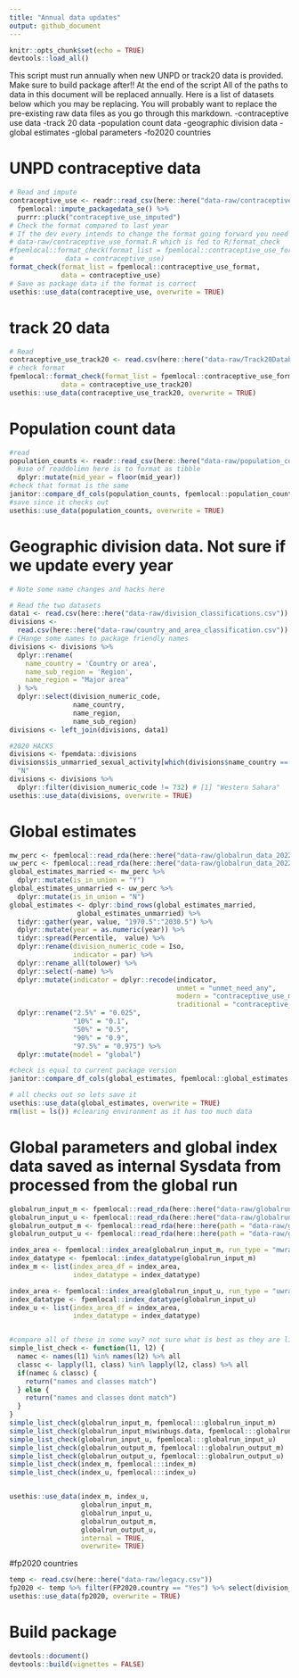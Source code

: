 ```yaml
---
title: "Annual data updates"
output: github_document
---
```


```r
knitr::opts_chunk$set(echo = TRUE)
devtools::load_all()
```

This script must run annually when new UNPD or track20 data is provided.
Make sure to build package after!! At the end of the script
All of the paths to data in this document will be replaced annually.
Here is a list of datasets below which you may be replacing. You will probably want to replace the pre-existing raw data files as you go through this markdown.
-contraceptive use data
-track 20 data
-population count data
-geographic division data
-global estimates
-global parameters
-fo2020 countries

# UNPD contraceptive data
```r
# Read and impute
contraceptive_use <- readr::read_csv(here::here("data-raw/contraceptive_use_2022-02-15.csv")) %>%
  fpemlocal::impute_packagedata_se() %>% 
  purrr::pluck("contraceptive_use_imputed") 
# Check the format compared to last year
# If the dev every intends to change the format going forward you need to edit the script
# data-raw/contraceptive_use_format.R which is fed to R/format_check
#fpemlocal::format_check(format_list = fpemlocal::contraceptive_use_format, 
#             data = contraceptive_use)
format_check(format_list = fpemlocal::contraceptive_use_format, 
             data = contraceptive_use)
# Save as package data if the format is correct
usethis::use_data(contraceptive_use, overwrite = TRUE)
```


# track 20 data
```r
# Read
contraceptive_use_track20 <- read.csv(here::here("data-raw/Track20Database121819_Fixed.csv"))
# check format
fpemlocal::format_check(format_list = fpemlocal::contraceptive_use_format, 
             data = contraceptive_use_track20)
usethis::use_data(contraceptive_use_track20, overwrite = TRUE)
```

# Population count data
```r
#read
population_counts <- readr::read_csv(here::here("data-raw/population_counts_2022-02-15.csv")) %>%
  #use of readdelimn here is to format as tibble
  dplyr::mutate(mid_year = floor(mid_year))
#check that format is the same
janitor::compare_df_cols(population_counts, fpemlocal::population_counts, return = "mismatch")
#save since it checks out
usethis::use_data(population_counts, overwrite = TRUE)
```



# Geographic division data. Not sure if we update every year
```r
# Note some name changes and hacks here

# Read the two datasets
data1 <- read.csv(here::here("data-raw/division_classifications.csv"))
divisions <-
  read.csv(here::here("data-raw/country_and_area_classification.csv"))
# CHange some names to package friendly names
divisions <- divisions %>%
  dplyr::rename(
    name_country = 'Country or area',
    name_sub_region = 'Region',
    name_region = "Major area"
  ) %>%
  dplyr::select(division_numeric_code,
                name_country,
                name_region,
                name_sub_region)
divisions <- left_join(divisions, data1)

#2020 HACKS
divisions <- fpemdata::divisions
divisions$is_unmarried_sexual_activity[which(divisions$name_country == "South Sudan")] <-
  "N"
divisions <- divisions %>%
  dplyr::filter(division_numeric_code != 732) # [1] "Western Sahara"
usethis::use_data(divisions, overwrite = TRUE)

```


# Global estimates
```r
mw_perc <- fpemlocal::read_rda(here::here("data-raw/globalrun_data_20220215/global_estimates_married.rda"))
uw_perc <- fpemlocal::read_rda(here::here("data-raw/globalrun_data_20220215/global_estimates_unmarried.rda"))
global_estimates_married <- mw_perc %>%
  dplyr::mutate(is_in_union = "Y")
global_estimates_unmarried <- uw_perc %>%
  dplyr::mutate(is_in_union = "N")
global_estimates <- dplyr::bind_rows(global_estimates_married,
                 global_estimates_unmarried) %>%
  tidyr::gather(year, value, "1970.5":"2030.5") %>% 
  dplyr::mutate(year = as.numeric(year)) %>%
  tidyr::spread(Percentile,  value) %>%
  dplyr::rename(division_numeric_code = Iso,
                indicator = par) %>%
  dplyr::rename_all(tolower) %>%
  dplyr::select(-name) %>%
  dplyr::mutate(indicator = dplyr::recode(indicator,
                                          unmet = "unmet_need_any",
                                          modern = "contraceptive_use_modern",
                                          traditional = "contraceptive_use_traditional")) %>%
  dplyr::rename("2.5%" = "0.025",
                "10%" = "0.1",
                "50%" = "0.5",
                "90%" = "0.9",
                "97.5%" = "0.975") %>%
  dplyr::mutate(model = "global")

#check is equal to current package version
janitor::compare_df_cols(global_estimates, fpemlocal::global_estimates, return = "mismatch")

# all checks out so lets save it
usethis::use_data(global_estimates, overwrite = TRUE)
rm(list = ls()) #clearing environment as it has too much data
```

# Global parameters and global index data saved as internal Sysdata from processed from the global run
```r

globalrun_input_m <- fpemlocal::read_rda(here::here("data-raw/globalrun_data_20220215/global_mcmc_meta_married.rda"))
globalrun_input_u <- fpemlocal::read_rda(here::here("data-raw/globalrun_data_20220215/global_mcmc_meta_unmarried.rda"))
globalrun_output_m <- fpemlocal::read_rda(here::here(path = "data-raw/globalrun_data_20220215/global_output_married.rda"))
globalrun_output_u <- fpemlocal::read_rda(here::here(path = "data-raw/globalrun_data_20220215/global_output_unmarried.rda"))

index_area <- fpemlocal::index_area(globalrun_input_m, run_type = "mwra")
index_datatype <- fpemlocal::index_datatype(globalrun_input_m)
index_m <- list(index_area_df = index_area,
                index_datatype = index_datatype)

index_area <- fpemlocal::index_area(globalrun_input_u, run_type = "uwra")
index_datatype <- fpemlocal::index_datatype(globalrun_input_u)
index_u <- list(index_area_df = index_area,
                index_datatype = index_datatype)


#compare all of these in some way? not sure what is best as they are lists
simple_list_check <- function(l1, l2) {
  namec <- names(l1) %in% names(l2) %>% all
  classc <- lapply(l1, class) %in% lapply(l2, class) %>% all
  if(namec & classc) {
    return("names and classes match")
  } else {
    return("names and classes dont match")
  }
}
simple_list_check(globalrun_input_m, fpemlocal:::globalrun_input_m)
simple_list_check(globalrun_input_m$winbugs.data, fpemlocal:::globalrun_input_m$winbugs.data)
simple_list_check(globalrun_input_u, fpemlocal:::globalrun_input_u)
simple_list_check(globalrun_output_m, fpemlocal:::globalrun_output_m)
simple_list_check(globalrun_output_u, fpemlocal:::globalrun_output_u)
simple_list_check(index_m, fpemlocal:::index_m)
simple_list_check(index_u, fpemlocal:::index_u)


usethis::use_data(index_m, index_u,
                  globalrun_input_m, 
                  globalrun_input_u,
                  globalrun_output_m,
                  globalrun_output_u, 
                  internal = TRUE,
                  overwrite= TRUE)
```


#fp2020 countries
```r
temp <- read.csv(here::here("data-raw/legacy.csv"))
fp2020 <- temp %>% filter(FP2020.country == "Yes") %>% select(division_numeric_code)
usethis::use_data(fp2020, overwrite = TRUE)
```

# Build package
```r
devtools::document()
devtools::build(vignettes = FALSE)
```

